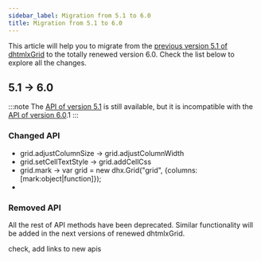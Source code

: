 ```yaml
---
sidebar_label: Migration from 5.1 to 6.0
title: Migration from 5.1 to 6.0
---
```



          

This article will help you to migrate from the [previous version 5.1 of dhtmlxGrid](https://docs.dhtmlx.com/api__refs__dhtmlxgrid.html) to the totally renewed version 6.0. Check the list below to explore all the changes.

5.1 -> 6.0
-------------

:::note
The [API of version 5.1](https://docs.dhtmlx.com/api__refs__dhtmlxgrid.html) is still available, but it is incompatible with the [API of version 6.0](/grid/temp_api).1
:::

### Changed API

- grid.adjustColumnSize -> grid.adjustColumnWidth
- grid.setCellTextStyle -> grid.addCellCss
- grid.mark -> var grid = new dhx.Grid("grid", {columns: [mark:object|function]});
- 

### Removed API

All the rest of API methods have been deprecated. Similar functionality will be added in the next versions of renewed dhtmlxGrid.


check, add links to new apis